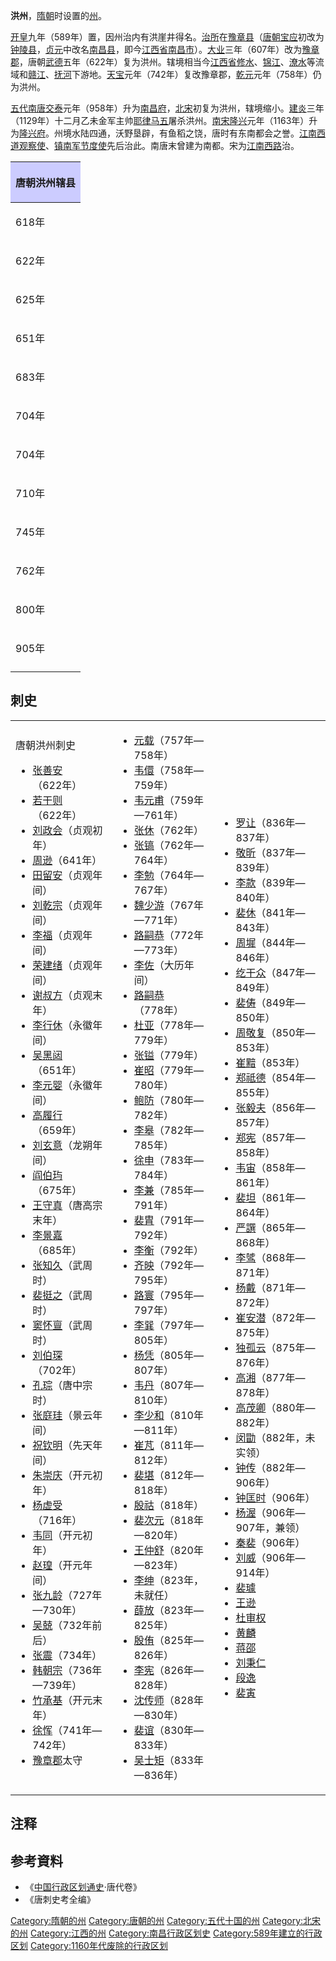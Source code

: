 '''洪州'''，[[隋朝|隋朝]]时设置的[[州|州]]。

[[开皇|开皇]]九年（589年）置，因州治内有洪崖井得名。[[治所|治所]]在[[豫章县|豫章县]]（[[唐朝|唐朝]][[宝应_(年号)|宝应]]初改为[[钟陵县_(唐朝)|钟陵县]]，[[贞元_(唐朝)|贞元]]中改名[[南昌县|南昌县]]，即今[[江西省|江西省]][[南昌市|南昌市]]）。[[大业_(年号)|大业]]三年（607年）改为[[豫章郡|豫章郡]]，唐朝[[武德|武德]]五年（622年）复为洪州。辖境相当今[[江西省|江西省]][[修水|修水]]、[[锦江|锦江]]、[[潦水|潦水]]等流域和[[赣江|赣江]]、[[抚河|抚河]]下游地。[[天宝_(唐朝)|天宝]]元年（742年）复改豫章郡，[[乾元_(唐朝)|乾元]]元年（758年）仍为洪州。

[[五代|五代]][[南唐|南唐]][[交泰|交泰]]元年（958年）升为[[南昌府|南昌府]]，[[北宋|北宋]]初复为洪州，辖境缩小。[[建炎|建炎]]三年（1129年）十二月乙未金军主帅[[耶律马五|耶律马五]]屠杀洪州。[[南宋|南宋]][[隆興|隆兴]]元年（1163年）升为[[隆兴府|隆兴府]]。州境水陆四通，沃野垦辟，有鱼稻之饶，唐时有东南都会之誉。[[江南西道观察使|江南西道观察使]]、[[镇南军节度使|镇南军节度使]]先后治此。南唐末曾建为南都。宋为[[江南西路|江南西路]]治。

{| align=center class="wikitable" style="width:600px; text-align:center"
|-
!colspan="2" style="background:#ccccff"|'''唐朝洪州辖县'''
|-
|618年||[[豫章县|豫章县]]、[[建城县|建城县]]（[[建昌县|建昌县]]改属[[南昌州|南昌州]]）
|-
|622年||[[豫章县|豫章县]]、[[建城县|建城县]]（改为[[高安县|高安县]]，改属[[靖州|靖州]]；新设[[丰城县|丰城县]]<ref>今[[江西省|江西省]][[丰城市|丰城市]][[石滩镇|石滩镇]]故县村</ref>）
|-
|625年||[[豫章县|豫章县]]、[[丰城县|丰城县]]（[[高安县|高安县]]、[[建昌县|建昌县]]来属）
|-
|651年||[[豫章县|豫章县]]、[[丰城县|丰城县]]<ref>改治今[[江西省|江西省]][[丰城市|丰城市]]</ref>、[[高安县|高安县]]、[[建昌县|建昌县]]
|-
|683年||[[豫章县|豫章县]]、[[丰城县|丰城县]]、[[高安县|高安县]]、[[建昌县|建昌县]]（新设[[新吴县|新吴县]]<ref>今[[江西省|江西省]][[奉新县|奉新县]][[会埠镇|会埠镇]]官村</ref>）
|-
|704年||[[豫章县|豫章县]]、[[丰城县|丰城县]]、[[高安县|高安县]]、[[建昌县|建昌县]]、[[新吴县|新吴县]]（新设[[武宁县|武宁县]]<ref>今[[江西省|江西省]][[武宁县|武宁县]][[石渡乡|石渡乡]]新华村</ref>）
|-
|704年||[[豫章县|豫章县]]、[[丰城县|丰城县]]、[[高安县|高安县]]、[[建昌县|建昌县]]、[[新吴县|新吴县]]<ref>改治今[[江西省|江西省]][[奉新县|奉新县]][[冯川镇|冯川镇]]</ref>、[[武宁县|武宁县]]
|-
|710年||[[豫章县|豫章县]]、[[丰城县|丰城县]]、[[高安县|高安县]]、[[建昌县|建昌县]]、[[新吴县|新吴县]]、[[武宁县|武宁县]]（改为[[豫宁县|豫宁县]]）
|-
|745年||[[豫章县|豫章县]]、[[丰城县|丰城县]]、[[高安县|高安县]]、[[建昌县|建昌县]]、[[新吴县|新吴县]]、[[豫宁县|豫宁县]]<ref>改治今[[江西省|江西省]][[武宁县|武宁县]][[新宁镇|新宁镇]]</ref>
|-
|762年||[[豫章县|豫章县]]（改为[[钟陵县|钟陵县]]，再改为[[南昌县|南昌县]]）、[[丰城县|丰城县]]、[[高安县|高安县]]、[[建昌县|建昌县]]、[[新吴县|新吴县]]、[[豫宁县|豫宁县]]（改为[[武宁县|武宁县]]）
|-
|800年||[[南昌县|南昌县]]、[[丰城县|丰城县]]、[[高安县|高安县]]、[[建昌县|建昌县]]、[[新吴县|新吴县]]、[[武宁县|武宁县]]（新设[[分宁县|分宁县]]）
|-
|905年||[[南昌县|南昌县]]、[[丰城县|丰城县]]（改为[[吴皋县|吴皋县]]）、[[高安县|高安县]]、[[建昌县|建昌县]]、[[新吴县|新吴县]]、[[武宁县|武宁县]]、[[分宁县|分宁县]]
|-
|}
== 刺史 ==
{|
|valign=top|
;唐朝洪州刺史
*[[张善安|张善安]]（622年）
*[[若干则|若干则]]（622年）
*[[刘政会|刘政会]]（贞观初年）
*[[周逊|周逊]]（641年）
*[[田留安|田留安]]（贞观年间）
*[[刘乾宗|刘乾宗]]（贞观年间）
*[[李福|李福]]（贞观年间）
*[[荣建绪|荣建绪]]（贞观年间）
*[[谢叔方|谢叔方]]（贞观末年）
*[[李行休|李行休]]（永徽年间）
*[[吴黑闼|吴黑闼]]（651年）
*[[李元婴|李元婴]]（永徽年间）
*[[高履行|高履行]]（659年）
*[[刘玄意|刘玄意]]（龙朔年间）
*[[阎伯玙|阎伯玙]]（675年）
*[[王守真|王守真]]（唐高宗末年）
*[[李景嘉|李景嘉]]（685年）
*[[张知久|张知久]]（武周时）
*[[裴挺之|裴挺之]]（武周时）
*[[窦怀亶|窦怀亶]]（武周时）
*[[刘伯琛|刘伯琛]]（702年）
*[[孔琮|孔琮]]（唐中宗时）
*[[张庭珪|张庭珪]]（景云年间）
*[[祝钦明|祝钦明]]（先天年间）
*[[朱崇庆|朱崇庆]]（开元初年）
*[[杨虚受|杨虚受]]（716年）
*[[韦同|韦同]]（开元初年）
*[[赵瑝|赵瑝]]（开元年间）
*[[张九龄|张九龄]]（727年—730年）
*[[吴兢|吴兢]]（732年前后）
*[[张震|张震]]（734年）
*[[韩朝宗|韩朝宗]]（736年—739年）
*[[竹承基|竹承基]]（开元末年）
*[[徐恽|徐恽]]（741年—742年）
*[[豫章郡|豫章郡]]太守
|valign=top|
*[[元载|元载]]（757年—758年）
*[[韦儇|韦儇]]（758年—759年）
*[[韦元甫|韦元甫]]（759年—761年）
*[[张休|张休]]（762年）
*[[张镐|张镐]]（762年—764年）
*[[李勉|李勉]]（764年—767年）
*[[魏少游|魏少游]]（767年—771年）
*[[路嗣恭|路嗣恭]]（772年—773年）
*[[李佐|李佐]]（大历年间）
*[[路嗣恭|路嗣恭]]（778年）
*[[杜亚|杜亚]]（778年—779年）
*[[张镒|张镒]]（779年）
*[[崔昭|崔昭]]（779年—780年）
*[[鲍防|鲍防]]（780年—782年）
*[[李皋|李皋]]（782年—785年）
*[[徐申|徐申]]（783年—784年）
*[[李兼|李兼]]（785年—791年）
*[[裴胄|裴胄]]（791年—792年）
*[[李衡|李衡]]（792年）
*[[齐映|齐映]]（792年—795年）
*[[路寰|路寰]]（795年—797年）
*[[李巽|李巽]]（797年—805年）
*[[杨凭|杨凭]]（805年—807年）
*[[韦丹|韦丹]]（807年—810年）
*[[李少和|李少和]]（810年—811年）
*[[崔芃|崔芃]]（811年—812年）
*[[裴堪|裴堪]]（812年—818年）
*[[殷祜|殷祜]]（818年）
*[[裴次元|裴次元]]（818年—820年）
*[[王仲舒|王仲舒]]（820年—823年）
*[[李绅|李绅]]（823年，未就任）
*[[薛放|薛放]]（823年—825年）
*[[殷侑|殷侑]]（825年—826年）
*[[李宪|李宪]]（826年—828年）
*[[沈传师|沈传师]]（828年—830年）
*[[裴谊|裴谊]]（830年—833年）
*[[吴士矩|吴士矩]]（833年—836年）
|valign=top|
*[[罗让|罗让]]（836年—837年）
*[[敬昕|敬昕]]（837年—839年）
*[[李款|李款]]（839年—840年）
*[[裴休|裴休]]（841年—843年）
*[[周墀|周墀]]（844年—846年）
*[[纥干众|纥干众]]（847年—849年）
*[[裴俦|裴俦]]（849年—850年）
*[[周敬复|周敬复]]（850年—853年）
*[[崔黯|崔黯]]（853年）
*[[郑祗德|郑祗德]]（854年—855年）
*[[张毅夫|张毅夫]]（856年—857年）
*[[郑宪|郑宪]]（857年—858年）
*[[韦宙|韦宙]]（858年—861年）
*[[裴坦|裴坦]]（861年—864年）
*[[严譔|严譔]]（865年—868年）
*[[李骘|李骘]]（868年—871年）
*[[杨戴|杨戴]]（871年—872年）
*[[崔安潜|崔安潜]]（872年—875年）
*[[独孤云|独孤云]]（875年—876年）
*[[高湘|高湘]]（877年—878年）
*[[高茂卿|高茂卿]]（880年—882年）
*[[闵勖|闵勖]]（882年，未实领）
*[[钟传|钟传]]（882年—906年）
*[[钟匡时|钟匡时]]（906年）
*[[杨渥|杨渥]]（906年—907年，兼领）
*[[秦裴|秦裴]]（906年）
*[[刘威|刘威]]（906年—914年）
*[[裴璩|裴璩]]
*[[王逊|王逊]]
*[[杜审权|杜审权]]
*[[黄麟|黄麟]]
*[[蒋邵|蒋邵]]
*[[刘秉仁|刘秉仁]]
*[[段逸|段逸]]
*[[裴寅|裴寅]]
|}

== 注释 ==
{{reflist}}
== 参考資料 ==
* 《[[中国行政区划通史|中国行政区划通史]]·唐代卷》
* 《唐刺史考全编》
{{隋朝行政區劃|nocat}}
{{唐朝行政區劃|nocat}}
{{十國行政区划|nocat}}
{{北宋行政区划|nocat}}
{{江城名迹}}
{{DEFAULTSORT:H}}
[[Category:隋朝的州|Category:隋朝的州]] 
[[Category:唐朝的州|Category:唐朝的州]]
[[Category:五代十国的州|Category:五代十国的州]]
[[Category:北宋的州|Category:北宋的州]] 
[[Category:江西的州|Category:江西的州]]
[[Category:南昌行政区划史|Category:南昌行政区划史]]
[[Category:589年建立的行政区划|Category:589年建立的行政区划]]
[[Category:1160年代废除的行政区划|Category:1160年代废除的行政区划]]